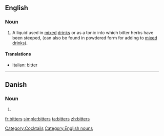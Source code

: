 ==English==
{{wikipedia}}

===Noun===
{{infl|en|noun}} {{pluralonly}}

# A liquid used in [[mix]]ed [[drink]]s or as a tonic into which bitter herbs have been steeped, (can also be found in powdered form for adding to [[mixed drink]]s).

====Translations====
{{trans-top|beverage}}
* Italian: [[bitter]] {{m}} {{inv}}
{{trans-mid}}
{{trans-bottom}}

[[Category:Cocktails]]
[[Category:English nouns]]

----

==Danish==

===Noun===
{{infl|da|noun form|g=c}}

# {{form of|genitive singular indefinite|bitter|lang=Danish}}

[[fr:bitters]]
[[simple:bitters]]
[[ta:bitters]]
[[zh:bitters]]